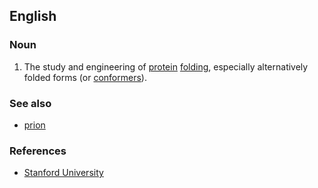 ==English==

===Noun===
{{en-noun|-}}

# {{context|neologism|biosciences}} The study and engineering of [[protein]] [[folding]], especially alternatively folded forms (or [[conformer]]s).

===See also===
* [[prion]]

===References===
* [http://www.stanford.edu/dept/HPS/WritingScience/Asynopsisofbioconf.pdf Stanford University]